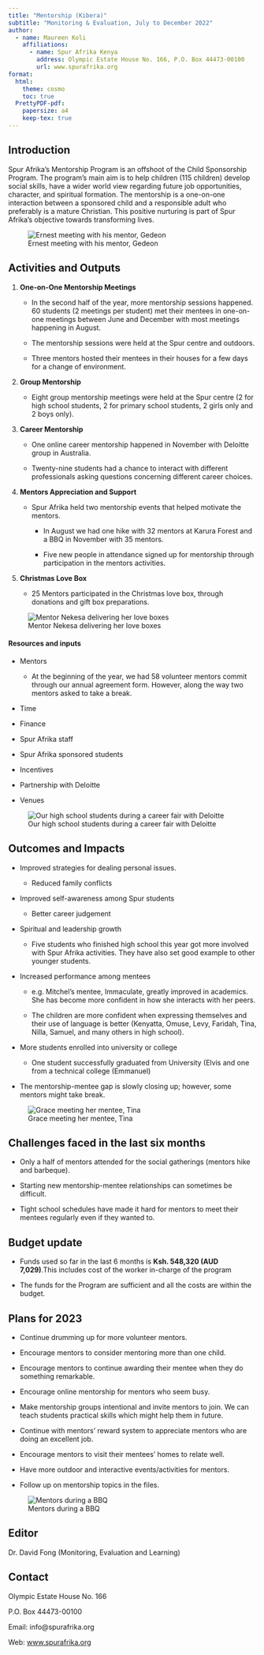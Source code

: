 ```yaml
---
title: "Mentorship (Kibera)"
subtitle: "Monitoring & Evaluation, July to December 2022"
author:
  - name: Maureen Koli
    affiliations:
      - name: Spur Afrika Kenya
        address: Olympic Estate House No. 166, P.O. Box 44473-00100
        url: www.spurafrika.org
format:
  html: 
    theme: cosmo
    toc: true
  PrettyPDF-pdf:
    papersize: a4
    keep-tex: true
---
```


```{=tex}
\fancypagestyle{myCoverStyle}{
  \fancyhf{}
  \renewcommand\headrulewidth{0pt}
  \fancyfoot[R]{\thepage}
  \fancyfoot[C]{\em{Cover picture : Mentors in a team-building activity}}
  \fancyfootoffset{3.5cm}
}
\thispagestyle{myCoverStyle}
% the default style is defined in _extensions/nrennie/PrettyPDF/PrettyPDF.tex
% and then set in _extensions/.../pagestyle.tex
% however, for the very first page we want to describe what is in the cover page
```
## Introduction

Spur Afrika’s Mentorship Program is an offshoot of the Child Sponsorship Program. The program’s main aim is to help children (115 children) develop social skills, have a wider world view regarding future job opportunities, character, and spiritual formation. The mentorship is a one-on-one interaction between a sponsored child and a responsible adult who preferably is a mature Christian. This positive nurturing is part of Spur Afrika’s objective towards transforming lives.

![Ernest meeting with his mentor, Gedeon](images/2022H2%20Mentorship%20session%201.jpg)

## Activities and Outputs

1.  **One-on-One Mentorship Meetings**

    -   In the second half of the year, more mentorship sessions happened. 60 students (2 meetings per student) met their mentees in one-on-one meetings between June and December with most meetings happening in August.

    -   The mentorship sessions were held at the Spur centre and outdoors.

    -   Three mentors hosted their mentees in their houses for a few days for a change of environment.

2.  **Group Mentorship**

    -   Eight group mentorship meetings were held at the Spur centre (2 for high school students, 2 for primary school students, 2 girls only and 2 boys only).

3.  **Career Mentorship**

    -   One online career mentorship happened in November with Deloitte group in Australia. 

    -   Twenty-nine students had a chance to interact with different professionals asking questions concerning different career choices.

4.  **Mentors Appreciation and Support**

    -   Spur Afrika held two mentorship events that helped motivate the mentors.

        -   In August we had one hike with 32 mentors at Karura Forest and a BBQ in November with 35 mentors. 

        -   Five new people in attendance signed up for mentorship through participation in the mentors activities.

5.  **Christmas Love Box**

    -   25 Mentors participated in the Christmas love box, through donations and gift box preparations.

![Mentor Nekesa delivering her love boxes](images/2022H2%20Mentorship%20love%20boxes.jpg)

#### Resources and inputs

-   Mentors

    -   At the beginning of the year, we had 58 volunteer mentors commit through our annual agreement form. However, along the way two mentors asked to take a break.

-   Time

-   Finance 

-   Spur Afrika staff 

-   Spur Afrika sponsored students

-   Incentives

-   Partnership with Deloitte

-   Venues

![Our high school students during a career fair with Deloitte](images/2022H2%20Mentorship%20Deloitte.jpg)

## Outcomes and Impacts

-   Improved strategies for dealing personal issues.

    -   Reduced family conflicts

-   Improved self-awareness among Spur students

    -   Better career judgement

-   Spiritual and leadership growth

    -   Five students who finished high school this year got more involved with Spur Afrika activities. They have also set good example to other younger students.

-   Increased performance among mentees

    -   e.g. Mitchel’s mentee, Immaculate, greatly improved in academics. She has become more confident in how she interacts with her peers.

    -   The children are more confident when expressing themselves and their use of language is better (Kenyatta, Omuse, Levy, Faridah, Tina, Nilla, Samuel, and many others in high school).

-   More students enrolled into university or college

    -   One student successfully graduated from University (Elvis and one from a technical college (Emmanuel) 

-   The mentorship-mentee gap is slowly closing up; however, some mentors might take break.

![Grace meeting her mentee, Tina](images/2022H2%20Mentorship%20session%202.jpg)

## Challenges faced in the last six months

-   Only a half of mentors attended for the social gatherings (mentors hike and barbeque).

-   Starting new mentorship-mentee relationships can sometimes be difficult.

<!-- -->

-   Tight school schedules have made it hard for mentors to meet their mentees regularly even if they wanted to.

## Budget update

-   Funds used so far in the last 6 months is **Ksh. 548,320 (AUD 7,029)**.This includes cost of the worker in-charge of the program

<!-- -->

-   The funds for the Program are sufficient and all the costs are within the budget.

## Plans for 2023

-   Continue drumming up for more volunteer mentors.

-   Encourage mentors to consider mentoring more than one child.

-   Encourage mentors to continue awarding their mentee when they do something remarkable.

-   Encourage online mentorship for mentors who seem busy.

-   Make mentorship groups intentional and invite mentors to join. We can teach students practical skills which might help them in future.

-   Continue with mentors’ reward system to appreciate mentors who are doing an excellent job.

-   Encourage mentors to visit their mentees’ homes to relate well.

-   Have more outdoor and interactive events/activities for mentors.

-   Follow up on mentorship topics in the files.

![Mentors during a BBQ](images/2022H2%20Mentorship%20BBQ.jpg)

## Editor

Dr. David Fong (Monitoring, Evaluation and Learning)

## Contact

Olympic Estate House No. 166

P.O. Box 44473-00100

Email: info\@spurafrika.org

Web: [www.spurafrika.org](https://www.spurafrika.org)
